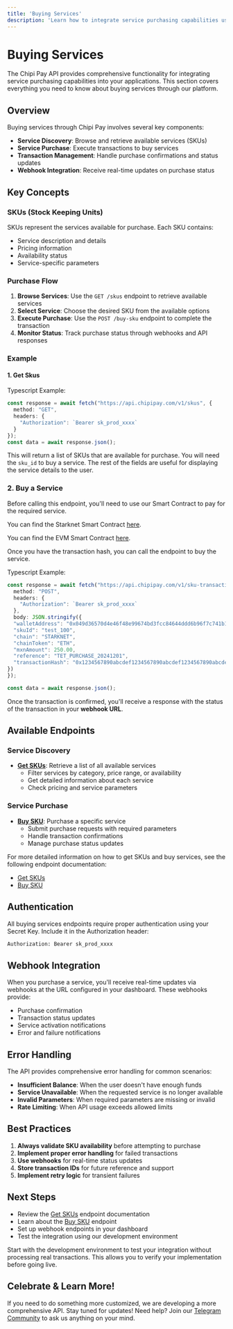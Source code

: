 ```yaml
---
title: 'Buying Services'
description: 'Learn how to integrate service purchasing capabilities using the Chipi Pay API'
---
```


# Buying Services

The Chipi Pay API provides comprehensive functionality for integrating service purchasing capabilities into your applications. This section covers everything you need to know about buying services through our platform.

## Overview

Buying services through Chipi Pay involves several key components:

- **Service Discovery**: Browse and retrieve available services (SKUs)
- **Service Purchase**: Execute transactions to buy services
- **Transaction Management**: Handle purchase confirmations and status updates
- **Webhook Integration**: Receive real-time updates on purchase status

## Key Concepts

### SKUs (Stock Keeping Units)
SKUs represent the services available for purchase. Each SKU contains:
- Service description and details
- Pricing information
- Availability status
- Service-specific parameters

### Purchase Flow
1. **Browse Services**: Use the `GET /skus` endpoint to retrieve available services
2. **Select Service**: Choose the desired SKU from the available options
3. **Execute Purchase**: Use the `POST /buy-sku` endpoint to complete the transaction
4. **Monitor Status**: Track purchase status through webhooks and API responses

### Example

#### 1. Get Skus

Typescript Example:
```ts
const response = await fetch("https://api.chipipay.com/v1/skus", {
  method: "GET",
  headers: {
    "Authorization": `Bearer sk_prod_xxxx`
  }
});
const data = await response.json();
```
This will return a list of SKUs that are available for purchase. 
You will need the <code>sku_id</code> to buy a service.
The rest of the fields are useful for displaying the service details to the user.


### 2. Buy a Service

Before calling this endpoint, you'll need to use our Smart Contract to pay for the required service. 

You can find the Starknet Smart Contract [here](https://github.com/chipipay/chipipay-contracts/blob/main/contracts/ChipiPay.sol).

You can find the EVM Smart Contract [here](https://github.com/chipipay/chipipay-contracts/blob/main/contracts/ChipiPay.sol).


Once you have the transaction hash, you can call the endpoint to buy the service.

Typescript Example:
```ts
const response = await fetch("https://api.chipipay.com/v1/sku-transactions", {
  method: "POST",
  headers: {
    "Authorization": `Bearer sk_prod_xxxx`
  },
  body: JSON.stringify({
  "walletAddress": "0x049d36570d4e46f48e99674bd3fcc84644ddd6b96f7c741b1562b82f9e004dc7",
  "skuId": "test_100",
  "chain": "STARKNET",
  "chainToken": "ETH",
  "mxnAmount": 250.00,
  "reference": "TET_PURCHASE_20241201",
  "transactionHash": "0x1234567890abcdef1234567890abcdef1234567890abcdef1234567890abcdef"
})
});

const data = await response.json();
```

Once the transaction is confirmed, you'll receive a response with the status of the transaction in your <b>webhook URL</b>.


## Available Endpoints

### Service Discovery
- **[Get SKUs](/api-reference/endpoint/get-skus)**: Retrieve a list of all available services
  - Filter services by category, price range, or availability
  - Get detailed information about each service
  - Check pricing and service parameters

### Service Purchase
- **[Buy SKU](/api-reference/endpoint/buy-sku)**: Purchase a specific service
  - Submit purchase requests with required parameters
  - Handle transaction confirmations
  - Manage purchase status updates

For more detailed information on how to get SKUs and buy services, see the following endpoint documentation:
- [Get SKUs](/api/endpoint/get-skus)
- [Buy SKU](/api/endpoint/buy-sku)


## Authentication

All buying services endpoints require proper authentication using your Secret Key. Include it in the Authorization header:

```bash
Authorization: Bearer sk_prod_xxxx
```

## Webhook Integration

When you purchase a service, you'll receive real-time updates via webhooks at the URL configured in your dashboard. These webhooks provide:

- Purchase confirmation
- Transaction status updates
- Service activation notifications
- Error and failure notifications

## Error Handling

The API provides comprehensive error handling for common scenarios:

- **Insufficient Balance**: When the user doesn't have enough funds
- **Service Unavailable**: When the requested service is no longer available
- **Invalid Parameters**: When required parameters are missing or invalid
- **Rate Limiting**: When API usage exceeds allowed limits

## Best Practices

1. **Always validate SKU availability** before attempting to purchase
2. **Implement proper error handling** for failed transactions
3. **Use webhooks** for real-time status updates
4. **Store transaction IDs** for future reference and support
5. **Implement retry logic** for transient failures


## Next Steps

- Review the [Get SKUs](/api-reference/endpoint/get-skus) endpoint documentation
- Learn about the [Buy SKU](/api-reference/endpoint/buy-sku) endpoint
- Set up webhook endpoints in your dashboard
- Test the integration using our development environment

<Tip>
  Start with the development environment to test your integration without processing real transactions. This allows you to verify your implementation before going live.
</Tip>

## Celebrate & Learn More!
If you need to do something more customized, we are developing a more comprehensive API.
Stay tuned for updates!
Need help? Join our [Telegram Community](https://t.me/+e2qjHEOwImkyZDVh) to ask us anything on your mind.

